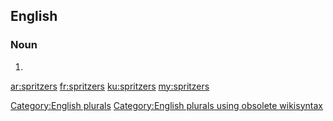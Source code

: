 ==English==

===Noun===
{{head|en}}

# {{plural of|spritzer}}

[[Category:English plurals]][[Category:English plurals using obsolete wikisyntax]]

[[ar:spritzers]]
[[fr:spritzers]]
[[ku:spritzers]]
[[my:spritzers]]